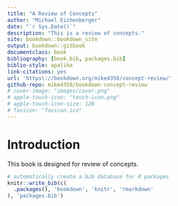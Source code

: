 ```yaml
--- 
title: "A Review of Concepts"
author: "Michael Eichenberger"
date: "`r Sys.Date()`"
description: "This is a review of concepts."
site: bookdown::bookdown_site
output: bookdown::gitbook
documentclass: book
bibliography: [book.bib, packages.bib]
biblio-style: apalike
link-citations: yes
url: 'https\://bookdown.org/mike4358/concept-review/'
github-repo: mike4358/bookdown-concept-review
# cover-image: "images/cover.png"
# apple-touch-icon: "touch-icon.png"
# apple-touch-icon-size: 120
# favicon: "favicon.ico"
---
```


# Introduction {-}

This book is designed for review of concepts.

```r
# automatically create a bib database for R packages
knitr::write_bib(c(
  .packages(), 'bookdown', 'knitr', 'rmarkdown'
), 'packages.bib')
```
